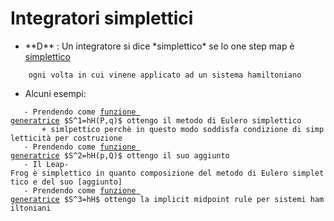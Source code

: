 = Integratori simplettici =
*  **D** : Un integratore si dice *simplettico* se lo one step map è [[trasformazioni-simplettiche.md|simplettico]]
     ogni volta in cui vinene applicato ad un sistema hamiltoniano
* Alcuni esempi:
    - Prendendo come [[funzioni-generatrici.wiki|funzione generatrice]] $S^1=hH(P,q)$ ottengo il metodo di Eulero simplettico
        + simlpettico perchè in questo modo soddisfa condizione di simpletticità per costruzione
    - Prendendo come [[funzioni-generatrici.wiki|funzione generatrice]] $S^2=hH(p,Q)$ ottengo il suo aggiunto
    - Il Leap-Frog è simplettico in quanto composizione del metodo di Eulero simplettico e del suo [aggiunto]
    - Prendendo come [[funzioni-generatrici.wiki|funzione generatrice]] $S^3=hH$ ottengo la implicit midpoint rule per sistemi hamiltoniani
